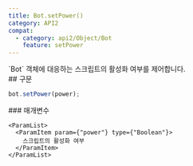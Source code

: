```yaml
---
title: Bot.setPower()
category: API2
compat:
  - category: api2/Object/Bot
    feature: setPower
---
```


<Section>
  `Bot` 객체에 대응하는 스크립트의 활성화 여부를 제어합니다.
</Section>
<Section>
  ## 구문

  ~~~js
  bot.setPower(power);
  ~~~

  <Section>
    ### 매개변수

    <ParamList>
      <ParamItem param={"power"} type={"Boolean"}>
        스크립트의 활성화 여부
      </ParamItem>
    </ParamList>
  </Section>
</Section>
